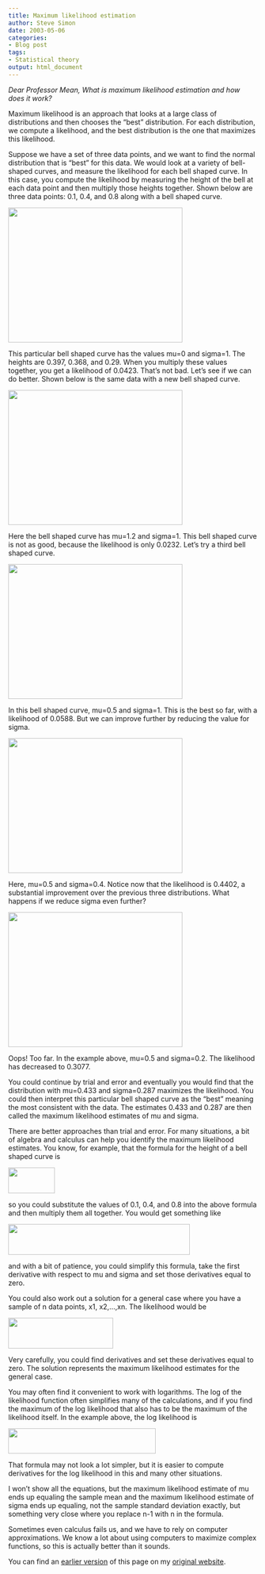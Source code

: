 ```yaml
---
title: Maximum likelihood estimation
author: Steve Simon
date: 2003-05-06
categories:
- Blog post
tags:
- Statistical theory
output: html_document
---
```

*Dear Professor Mean, What is maximum likelihood estimation and how does
it work?*

Maximum likelihood is an approach that looks at a large class of
distributions and then chooses the "best" distribution. For each
distribution, we compute a likelihood, and the best distribution is the
one that maximizes this likelihood.

Suppose we have a set of three data points, and we want to find the
normal distribution that is "best" for this data. We would look at a
variety of bell-shaped curves, and measure the likelihood for each bell
shaped curve. In this case, you compute the likelihood by measuring the
height of the bell at each data point and then multiply those heights
together. Shown below are three data points: 0.1, 0.4, and 0.8 along
with a bell shaped curve.

![](mle1a.gif){width="352" height="272"}

This particular bell shaped curve has the values mu=0 and sigma=1. The
heights are 0.397, 0.368, and 0.29. When you multiply these values
together, you get a likelihood of 0.0423. That's not bad. Let's see if
we can do better. Shown below is the same data with a new bell shaped
curve.

![](mle2a.gif){width="352" height="272"}

Here the bell shaped curve has mu=1.2 and sigma=1. This bell shaped
curve is not as good, because the likelihood is only 0.0232. Let's try
a third bell shaped curve.

![](mle3a.gif){width="352" height="272"}

In this bell shaped curve, mu=0.5 and sigma=1. This is the best so far,
with a likelihood of 0.0588. But we can improve further by reducing the
value for sigma.

![](mle4a.gif){width="352" height="272"}

Here, mu=0.5 and sigma=0.4. Notice now that the likelihood is 0.4402, a
substantial improvement over the previous three distributions. What
happens if we reduce sigma even further?

![](mle5a.gif){width="352" height="272"}

Oops! Too far. In the example above, mu=0.5 and sigma=0.2. The
likelihood has decreased to 0.3077.

You could continue by trial and error and eventually you would find that
the distribution with mu=0.433 and sigma=0.287 maximizes the likelihood.
You could then interpret this particular bell shaped curve as the
"best" meaning the most consistent with the data. The estimates 0.433
and 0.287 are then called the maximum likelihood estimates of mu and
sigma.

There are better approaches than trial and error. For many situations, a
bit of algebra and calculus can help you identify the maximum likelihood
estimates. You know, for example, that the formula for the height of a
bell shaped curve is

![](mle6.gif){width="94" height="52"}

so you could substitute the values of 0.1, 0.4, and 0.8 into the above
formula and then multiply them all together. You would get something
like

![](mle7.gif){width="367" height="62"}

and with a bit of patience, you could simplify this formula, take the
first derivative with respect to mu and sigma and set those derivatives
equal to zero.

You could also work out a solution for a general case where you have a
sample of n data points, x1, x2,...,xn. The likelihood would be

![](mle8.gif){width="212" height="62"}

Very carefully, you could find derivatives and set these derivatives
equal to zero. The solution represents the maximum likelihood estimates
for the general case.

You may often find it convenient to work with logarithms. The log of the
likelihood function often simplifies many of the calculations, and if
you find the maximum of the log likelihood that also has to be the
maximum of the likelihood itself. In the example above, the log
likelihood is

![](mle9.gif){width="298" height="51"}

That formula may not look a lot simpler, but it is easier to compute
derivatives for the log likelihood in this and many other situations.

I won't show all the equations, but the maximum likelihood estimate of
mu ends up equaling the sample mean and the maximum likelihood estimate
of sigma ends up equaling, not the sample standard deviation exactly,
but something very close where you replace n-1 with n in the formula.

Sometimes even calculus fails us, and we have to rely on computer
approximations. We know a lot about using computers to maximize complex
functions, so this is actually better than it sounds.


You can find an [earlier version][sim1] of this page on my [original website][sim2].

[sim1]: http://www.pmean.com/03/mle.html
[sim2]: http://www.pmean.com/original_site.html


